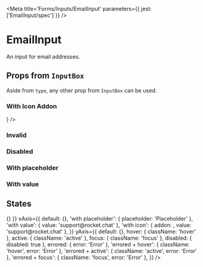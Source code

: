 

<Meta title='Forms/Inputs/EmailInput' parameters={{ jest: ['EmailInput/spec'] }} />

# EmailInput

An input for email addresses.

<Preview>
  <Story name='Default'>
    <EmailInput />
  </Story>
</Preview>

<Props of={EmailInput} />

## Props from <LinkTo kind='Forms|InputBox' story='Default Story'>`InputBox`</LinkTo>

Aside from `type`, any other prop from <LinkTo kind='Forms|InputBox' story='Default Story'>`InputBox`</LinkTo> can be
used.

### With Icon Addon

<Preview>
  <Story name='With Icon Addon'>
    <EmailInput addon={<Icon name='send' size='20' />} />
  </Story>
</Preview>

### Invalid

<Preview>
  <Story name='Invalid'>
    <EmailInput error='Error' />
  </Story>
</Preview>

### Disabled

<Preview>
  <Story name='Disabled'>
    <EmailInput disabled />
  </Story>
</Preview>

### With placeholder

<Preview>
  <Story name='With Placeholder'>
    <EmailInput placeholder='Placeholder' />
  </Story>
</Preview>

### With value

<Preview>
  <Story name='With Value'>
    <EmailInput defaultValue='support@rocket.chat' />
  </Story>
</Preview>

## States

<Story name='States'>
  <PropsVariationSection
    component={EmailInput}
    common={{ onChange: () => {} }}
    xAxis={{
      default: {},
      'with placeholder': { placeholder: 'Placeholder' },
      'with value': { value: 'support@rocket.chat' },
      'with icon': { addon: <Icon name='at' size='20' />, value: 'support@rocket.chat' },
    }}
    yAxis={{
      default: {},
      hover: { className: 'hover' },
      active: { className: 'active' },
      focus: { className: 'focus' },
      disabled: { disabled: true },
      errored: { error: 'Error' },
      'errored + hover': { className: 'hover', error: 'Error' },
      'errored + active': { className: 'active', error: 'Error' },
      'errored + focus': { className: 'focus', error: 'Error' },
    }}
  />
</Story>
